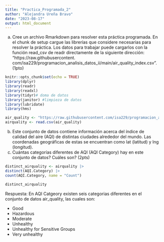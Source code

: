 ```yaml
---
title: "Practica_Programada_2"
author: "Alejandra Ureña Bravo"
date: "2023-08-17"
output: html_document
---
```


a. Cree un archivo Rmarkdown para resolver esta práctica programada. En el chunk de setup cargue las
librerías que considere necesarias para resolver la práctica. Los datos para trabajar puede cargarlos con
la función read_csv de readr directamente de la siguiente dirección: “https://raw.githubusercontent.
com/isa229/programacion_analisis_datos_ii/main/air_quality_index.csv”. (1pto)

```r
knitr::opts_chunk$set(echo = TRUE)
library(dplyr)
library(readr)
library(readxl)
library(tidyr)# doma de datos
library(janitor) #limpieza de datos
library(lubridate)
library(hms)
```

```r
air_quality <- "https://raw.githubusercontent.com/isa229/programacion_analisis_datos_ii/main/air_quality_index.csv"
airquality <- read.csv(air_quality)
```

b. Este conjunto de datos contiene información acerca del índice de calidad del aire (AQI) de distintas ciudades
alrededor del mundo. Las coordenadas geográficas de estas se encuentran como lat (latitud) y lng (longitud).
b. Cuántas categorías diferentes de AQI (AQI Category) hay en este conjunto de datos? Cuáles son?
(2pts)

```r
distinct_airquality <- airquality |>  
distinct(AQI.Category) |>
count(AQI.Category, name = "Count")
```
```r
distinct_airquality
```

Respuesta: En AQI Catgeory existen seis categorias diferentes en el conjunto de datos air_quality, las cuales son:


- Good
- Hazardous
- Moderate
- Unhealthy
- Unhealthy for Sensitive Groups
- Very unhealthy

